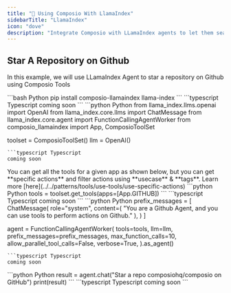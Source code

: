 ```yaml
---
title: "🦙 Using Composio With LlamaIndex"
sidebarTitle: "LlamaIndex"
icon: "dove"
description: "Integrate Composio with LLamaIndex agents to let them seamlessly interact with external apps"
---
```


## Star A Repository on Github
In this example, we will use LLamaIndex Agent to star a repository on Github using Composio Tools

<Steps>
<Step title="Install Packages">
<CodeGroup>
```bash Python
pip install composio-llamaindex llama-index
```
```typescript Typescript
coming soon
```
</CodeGroup>
</Step>
<Step title="Import Libraries & Initialize ComposioToolSet & LLM">
<CodeGroup>
```python Python
from llama_index.llms.openai import OpenAI
from llama_index.core.llms import ChatMessage
from llama_index.core.agent import FunctionCallingAgentWorker
from composio_llamaindex import App, ComposioToolSet

toolset = ComposioToolSet()
llm = OpenAI()
```
```typescript Typescript
coming soon
```
</CodeGroup>
</Step>

<Step title="Get All Github Tools">
You can get all the tools for a given app as shown below, but you can get **specific actions** and filter actions using **usecase** & **tags**. Learn more [here](../../patterns/tools/use-tools/use-specific-actions)
<CodeGroup>
```python Python
tools = toolset.get_tools(apps=[App.GITHUB])
```
```typescript Typescript
coming soon
```
</CodeGroup>

</Step>
<Step title="Define the Agent">
<CodeGroup>
```python Python
prefix_messages = [
    ChatMessage(
        role="system",
        content=(
            "You are a Github Agent, and you can use tools to perform actions on Github."
        ),
    )
]

agent = FunctionCallingAgentWorker(
    tools=tools,
    llm=llm,
    prefix_messages=prefix_messages,
    max_function_calls=10,
    allow_parallel_tool_calls=False,
    verbose=True,
).as_agent()
```
```typescript Typescript
coming soon
```
</CodeGroup>
</Step>

<Step title="Execute the Agent">
<CodeGroup>
```python Python
result = agent.chat("Star a repo composiohq/composio on GitHub")
print(result)
```
```typescript Typescript
coming soon
```
</CodeGroup>
</Step>
</Steps>
